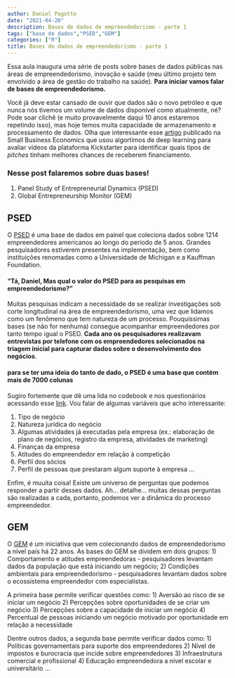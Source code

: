 ```yaml
---
author: Daniel Pagotto
date: "2021-04-20"
description: Bases de dados de empreendedorismo - parte 1
tags: ["base de dados","PSED","GEM"]
categories: ["R"]
title: Bases de dados de empreendedorismo - parte 1
---
```


Essa aula inaugura uma série de posts sobre bases de dados públicas nas áreas de empreendedorismo, inovação e saúde (meu último projeto tem envolvido a área de gestão do trabalho na saúde). **Para iniciar vamos falar de bases de empreendedorismo.**

Você já deve estar cansado de ouvir que dados são o novo petróleo e que nunca nós tivemos um volume de dados disponível como atualmente, né? Pode soar clichê (e muito provavelmente daqui 10 anos estaremos repetindo isso), mas hoje temos muita capacidade de armazenamento e processamento de dados. Olha que interessante esse [artigo](https://link.springer.com/article/10.1007/s11187-019-00218-w) publicado na Small Business Economics que usou algortimos de deep learning para avaliar vídeos da plataforma Kickstarter para identificar quais tipos de *pitches* tinham melhores chances de receberem financiamento. 

### Nesse post falaremos sobre duas bases!

1. Panel Study of Entrepreneurial Dynamics (PSED)
2. Global Entrepreneurship Monitor (GEM)

## PSED

O [PSED](http://www.psed.isr.umich.edu/psed/home) é uma base de dados em painel que coleciona dados sobre 1214 empreendedores americanos ao longo do período de 5 anos. Grandes pesquisadores estiverem presentes na implementação, bem como instituições renomadas como a Universidade de Michigan e a Kauffman Foundation. 

#### "Tá, Daniel, Mas qual o valor do PSED para as pesquisas em empreendedorismo?"

Muitas pesquisas indicam a necessidade de se realizar investigações sob corte longitudinal na área de empreendedorismo, uma vez que lidamos como um fenômeno que tem natureza de um processo. Pouquíssimas bases (se não for nenhuma) consegue acompanhar empreendedores por tanto tempo igual o PSED. **Cada ano os pesquisadores realizavam entrevistas por telefone com os empreendedores selecionados na triagem inicial para capturar dados sobre o desenvolvimento dos negócios**. 

#### para se ter uma ideia do tanto de dado, o PSED é uma base que contém mais de 7000 colunas 

Sugiro fortemente que dê uma lida no codebook e nos questionários acessando esse [link](http://www.psed.isr.umich.edu/psed/data). Vou falar de algumas variáveis que acho interessante: 

1) Tipo de negócio
2) Natureza jurídica do negócio 
3) Algumas atividades já executadas pela empresa (ex.: elaboração de plano de negócios, registro da empresa, atividades de marketing)
4) Finanças da empresa
5) Atitudes do empreendedor em relação à competição
6) Perfil dos sócios
7) Perfil de pessoas que prestaram algum suporte à empresa 
... 

Enfim, é muuita coisa! Existe um universo de perguntas que podemos responder a partir desses dados. Ah... detalhe... muitas dessas perguntas são realizadas a cada, portanto, podemos ver a dinâmica do processo empreendedor. 


## GEM 

O [GEM](https://www.gemconsortium.org/) é um iniciativa que vem colecionando dados de empreendedorismo a nível país há 22 anos. As bases do GEM se dividem em dois grupos: 1) Comportamento e atitudes empreendedoras - pesquisadores levantam dados da população que está iniciando um negócio; 2) Condições ambientais para empreendedorismo - pesquisadores levantam dados sobre o ecossistema empreendedor com especialistas. 

A primeira base permite verificar questões como: 
1) Aversão ao risco de se iniciar um negócio
2) Percepções sobre oportunidades de se criar um negócio
3) Percepções sobre a capacidade de iniciar um negócio 
4) Percentual de pessoas iniciando um negócio motivado por oportunidade em relação a necessidade


Dentre outros dados, a segunda base permite verificar dados como: 
1) Políticas governamentais para suporte dos empreendedores 
2) Nível de impostos e burocracia que incide sobre empreendedores 
3) Infraestrutura comercial e profissional 
4) Educação empreendedora a nível escolar e universitário
... 

